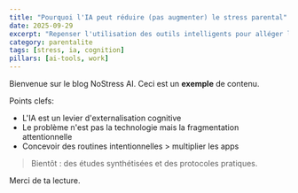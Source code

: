```yaml
---
title: "Pourquoi l'IA peut réduire (pas augmenter) le stress parental"
date: 2025-09-29
excerpt: "Repenser l'utilisation des outils intelligents pour alléger la charge mentale."
category: parentalite
tags: [stress, ia, cognition]
pillars: [ai-tools, work]
---
```


Bienvenue sur le blog NoStress AI. Ceci est un **exemple** de contenu. 

Points clefs:

- L'IA est un levier d'externalisation cognitive
- Le problème n'est pas la technologie mais la fragmentation attentionnelle
- Concevoir des routines intentionnelles > multiplier les apps

> Bientôt : des études synthétisées et des protocoles pratiques.

Merci de ta lecture.
